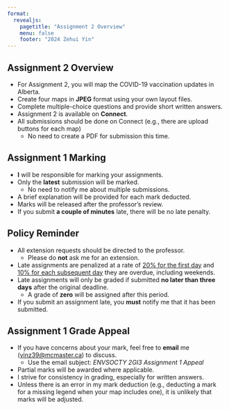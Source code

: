 ```yaml
---
format: 
  revealjs:
    pagetitle: "Assignment 2 Overview"
    menu: false
    footer: "2024 Zehui Yin"
---
```


## Assignment 2 Overview

- For Assignment 2, you will map the COVID-19 vaccination updates in Alberta.
- Create four maps in __JPEG__ format using your own layout files.
- Complete multiple-choice questions and provide short written answers.
- Assignment 2 is available on __Connect__.
- All submissions should be done on Connect (e.g., there are upload buttons for each map)
  - No need to create a PDF for submission this time.

## Assignment 1 Marking

- __I__ will be responsible for marking your assignments.
- Only the __latest__ submission will be marked.
  - No need to notify me about multiple submissions.
- A brief explanation will be provided for each mark deducted.
- Marks will be released after the professor’s review.
- If you submit __a couple of minutes__ late, there will be no late penalty.

## Policy Reminder

- All extension requests should be directed to the professor.
  - Please do __not__ ask me for an extension.
- Late assignments are penalized at a rate of <u>20% for the first day</u> and <u>10% for each subsequent day</u> they are overdue, including weekends.
- Late assignments will only be graded if submitted __no later than three days__ after the original deadline.
  - A grade of __zero__ will be assigned after this period.
- If you submit an assignment late, you __must__ notify me that it has been submitted.

## Assignment 1 Grade Appeal

- If you have concerns about your mark, feel free to __email__ me ([yinz39@mcmaster.ca](mailto:yinz39@mcmaster.ca)) to discuss.
  - Use the email subject: _ENVSOCTY 2GI3 Assignment 1 Appeal_
- Partial marks will be awarded where applicable.
- I strive for consistency in grading, especially for written answers.
- Unless there is an error in my mark deduction (e.g., deducting a mark for a missing legend when your map includes one), it is unlikely that marks will be adjusted.
